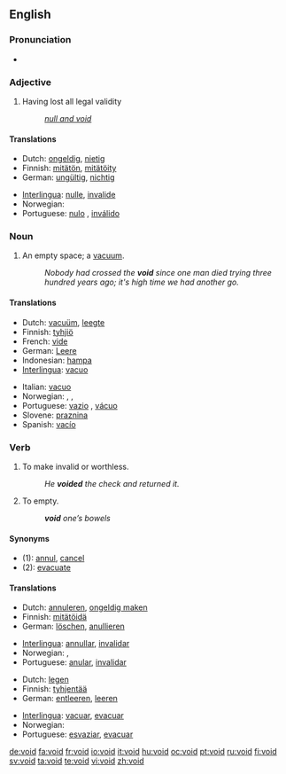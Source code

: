 ==English==
{{wikipedia}}

===Pronunciation===
* {{audio|en-us-void.ogg|Audio (US)}}
*: {{rhymes|ɔɪd}}

===Adjective===
{{en-adj|-}}

# Having lost all legal validity
#: ''[[null and void]]''

====Translations====
{{trans-top|Having lost all legal validity}}
* Dutch: [[ongeldig]], [[nietig]]
* Finnish: [[mitätön]], [[mitätöity]]
* German: [[ungültig]], [[nichtig]]
{{trans-mid}}
* [[Interlingua]]: [[nulle]], [[invalide]]
* Norwegian: {{t-|no|ugyldig}}
* Portuguese: [[nulo]] {{m}}, [[inválido]] {{m}}
{{trans-bottom}}

===Noun===
{{en-noun}}

# An empty space; a [[vacuum]].
#: ''Nobody had crossed the '''void''' since one man died trying three hundred years ago; it's high time we had another go.''

====Translations====
{{trans-top|An empty space; a vacuum}}
* Dutch: [[vacuüm]], [[leegte]]
* Finnish: [[tyhjiö]]
* French: [[vide]] {{m}}
* German: [[Leere]] {{f}}
* Indonesian: [[hampa]]
* [[Interlingua]]: [[vacuo]]
{{trans-mid}}
* Italian: [[vacuo]] {{m}}
* Norwegian: {{t|no|intet|n}}, {{t-|no|tomhet|m}}, {{t-|no|vakuum|n}}
* Portuguese: [[vazio]] {{m}}, [[vácuo]] {{m}}
* Slovene: [[praznina]] {{f}}
* Spanish: [[vacío]] {{m}}
{{trans-bottom}}

===Verb===
{{en-verb}}

# {{transitive}} To make invalid or worthless.
#: ''He '''voided''' the check and returned it.''
# {{transitive}} {{medicine}} To empty.
#: '''''void''' one’s bowels''

====Synonyms====
* (1): [[annul]], [[cancel]]
* (2): [[evacuate]]

====Translations====
{{trans-top|to make invalid or worthless}}
* Dutch: [[annuleren]], [[ongeldig maken]]
* Finnish: [[mitätöidä]]
* German: [[löschen]], [[anullieren]]
{{trans-mid}}
* [[Interlingua]]: [[annullar]], [[invalidar]]
* Norwegian: {{t-|no|annulere}}, {{t-|no|gjøre ugyldig}}
* Portuguese: [[anular]], [[invalidar]]
{{trans-bottom}}

{{trans-top|(medicine) to empty}}
* Dutch: [[legen]]
* Finnish: [[tyhjentää]]
* German: [[entleeren]], [[leeren]]
{{trans-mid}}
* [[Interlingua]]: [[vacuar]], [[evacuar]]
* Norwegian: {{t-|no|tømme}}
* Portuguese: [[esvaziar]], [[evacuar]]
{{trans-bottom}}

[[de:void]]
[[fa:void]]
[[fr:void]]
[[io:void]]
[[it:void]]
[[hu:void]]
[[oc:void]]
[[pt:void]]
[[ru:void]]
[[fi:void]]
[[sv:void]]
[[ta:void]]
[[te:void]]
[[vi:void]]
[[zh:void]]